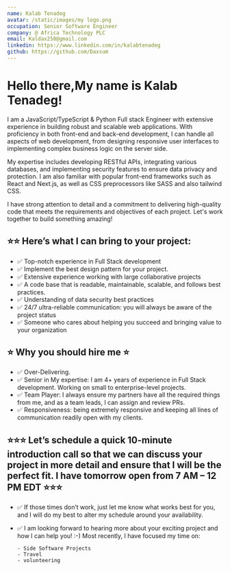 ```yaml
---
name: Kalab Tenadeg
avatar: /static/images/my logo.png
occupation: Senior Software Engineer
company: @ Africa Technology PLC
email: Kaldax250@gmail.com
linkedin: https://www.linkedin.com/in/kalabtenadeg
github: https://github.com/Daxsum
---
```


# Hello there,My name is Kalab Tenadeg!

I am a JavaScript/TypeScript & Python Full stack Engineer with extensive experience in building robust and scalable web applications. With proficiency in both front-end and back-end development, I can handle all aspects of web development, from designing responsive user interfaces to implementing complex business logic on the server side.

My expertise includes developing RESTful APIs, integrating various databases, and implementing security features to ensure data privacy and protection. I am also familiar with popular front-end frameworks such as React and Next.js, as well as CSS preprocessors like SASS and also tailwind CSS.

I have strong attention to detail and a commitment to delivering high-quality code that meets the requirements and objectives of each project. Let's work together to build something amazing!

## ⭐⭐ Here’s what I can bring to your project:

- ✅ Top-notch experience in Full Stack development
- ✅ Implement the best design pattern for your project.
- ✅ Extensive experience working with large collaborative projects
- ✅ A code base that is readable, maintainable, scalable, and follows best practices.
- ✅ Understanding of data security best practices
- ✅ 24/7 ultra-reliable communication: you will always be aware of the project status
- ✅ Someone who cares about helping you succeed and bringing value to your organization

## ⭐ Why you should hire me ⭐

- ✅ Over-Delivering.
- ✅ Senior in My expertise: I am 4+ years of experience in Full Stack development. Working on small to enterprise-level projects.
- ✅ Team Player: I always ensure my partners have all the required things from me, and as a team leads, I can assign and review PRs.
- ✅ Responsiveness: being extremely responsive and keeping all lines of communication readily open with my clients.

## ⭐⭐⭐ Let’s schedule a quick 10-minute introduction call so that we can discuss your project in more detail and ensure that I will be the perfect fit. I have tomorrow open from 7 AM – 12 PM EDT ⭐⭐⭐

- ✅ If those times don’t work, just let me know what works best for you, and I will do my best to alter my schedule around your availability.

- ✅ I am looking forward to hearing more about your exciting project and how I can help you! :-)
  Most recently, I have focused my time on:

      - Side Software Projects
      - Travel
      - volunteering
